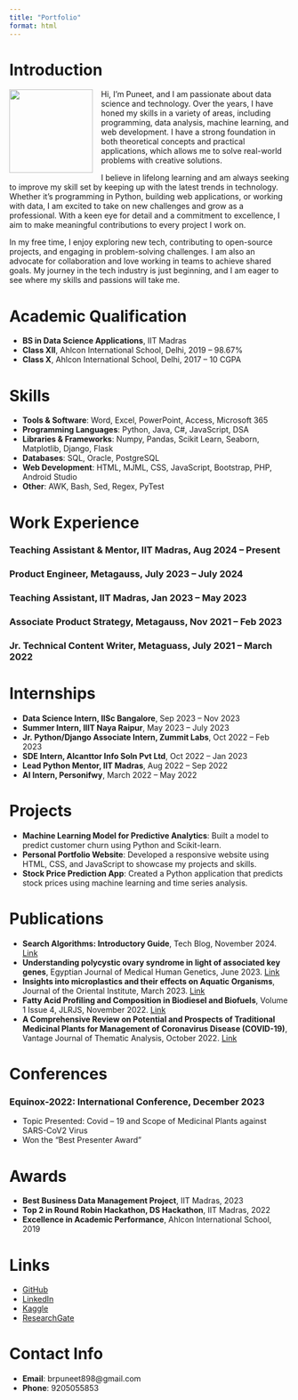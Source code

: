```yaml
---
title: "Portfolio"
format: html
---
```


<!-- Google tag (gtag.js) -->
<script async src="https://www.googletagmanager.com/gtag/js?id=G-Q5BH25BMJ7"></script>
<script>
  window.dataLayer = window.dataLayer || [];
  function gtag(){dataLayer.push(arguments);}
  gtag('js', new Date());

  gtag('config', 'G-Q5BH25BMJ7');
</script>

# Introduction {.anchor #introduction}

<img src="images/Self-Photo.JPG" width="150" align="left" style="margin-right: 15px; margin-bottom: 10px; display: inline-block;" />
Hi, I'm Puneet, and I am passionate about data science and technology. Over the years, I have honed my skills in a variety of areas, including programming, data analysis, machine learning, and web development. I have a strong foundation in both theoretical concepts and practical applications, which allows me to solve real-world problems with creative solutions.


I believe in lifelong learning and am always seeking to improve my skill set by keeping up with the latest trends in technology. Whether it's programming in Python, building web applications, or working with data, I am excited to take on new challenges and grow as a professional. With a keen eye for detail and a commitment to excellence, I aim to make meaningful contributions to every project I work on.

In my free time, I enjoy exploring new tech, contributing to open-source projects, and engaging in problem-solving challenges. I am also an advocate for collaboration and love working in teams to achieve shared goals. My journey in the tech industry is just beginning, and I am eager to see where my skills and passions will take me.


# Academic Qualification {.anchor #academic-qualification}

- **BS in Data Science Applications**, IIT Madras
- **Class XII**, Ahlcon International School, Delhi, 2019 – 98.67%
- **Class X**, Ahlcon International School, Delhi, 2017 – 10 CGPA

# Skills {.anchor #skills}

- **Tools & Software**: Word, Excel, PowerPoint, Access, Microsoft 365
- **Programming Languages**: Python, Java, C#, JavaScript, DSA
- **Libraries & Frameworks**: Numpy, Pandas, Scikit Learn, Seaborn, Matplotlib, Django, Flask
- **Databases**: SQL, Oracle, PostgreSQL
- **Web Development**: HTML, MJML, CSS, JavaScript, Bootstrap, PHP, Android Studio
- **Other**: AWK, Bash, Sed, Regex, PyTest

# Work Experience {.anchor #work-experience}

### Teaching Assistant & Mentor, IIT Madras, Aug 2024 – Present

### Product Engineer, Metagauss, July 2023 – July 2024
<!-- - Worked on data cleaning and feature engineering for predictive modeling.
- Applied machine learning algorithms to build models for customer segmentation.
- Visualized key insights using tools like Seaborn and Matplotlib to present findings to the team. -->

### Teaching Assistant, IIT Madras, Jan 2023 – May 2023

### Associate Product Strategy, Metagauss, Nov 2021 – Feb 2023
<!-- - Developed web applications using Django and Flask frameworks.
- Implemented database systems using PostgreSQL for efficient data storage and retrieval.
- Collaborated with the design team to improve UI/UX for client projects. -->

### Jr. Technical Content Writer, Metaguass, July 2021 – March 2022

# Internships {.anchor #internships}

- **Data Science Intern, IISc Bangalore**, Sep 2023 – Nov 2023
- **Summer Intern, IIIT Naya Raipur**, May 2023 – July 2023
- **Jr. Python/Django Associate Intern, Zummit Labs**, Oct 2022 – Feb 2023
- **SDE Intern, Alcanttor Info Soln Pvt Ltd**, Oct 2022 – Jan 2023
- **Lead Python Mentor, IIT Madras**, Aug 2022 – Sep 2022
- **AI Intern, Personifwy**, March 2022 – May 2022

# Projects {.anchor #projects}

- **Machine Learning Model for Predictive Analytics**: Built a model to predict customer churn using Python and Scikit-learn.
- **Personal Portfolio Website**: Developed a responsive website using HTML, CSS, and JavaScript to showcase my projects and skills.
- **Stock Price Prediction App**: Created a Python application that predicts stock prices using machine learning and time series analysis.

# Publications {.anchor #publications}

- **Search Algorithms: Introductory Guide**, Tech Blog, November 2024. [Link](https://monomousumi.com/search-algorithms-introductory-guide/)
- **Understanding polycystic ovary syndrome in light of associated key genes**, Egyptian Journal of Medical Human Genetics, June 2023. [Link](https://jmhg.springeropen.com/articles/10.1186/s43042-023-00418-w)
- **Insights into microplastics and their effects on Aquatic Organisms**, Journal of the Oriental Institute, March 2023. [Link](https://www.researchgate.net/publication/373840524_INSIGHTS_INTO_MICROPLASTICS_AND_THEIR_EFFECTS_ON_AQUATIC_ORGANISMS)
- **Fatty Acid Profiling and Composition in Biodiesel and Biofuels**, Volume 1 Issue 4, JLRJS, November 2022. [Link](https://jlrjs.com/wp-content/uploads/2022/08/117.-Puneet-Dr.-Anjali-Priyadarshani.pdf)
- **A Comprehensive Review on Potential and Prospects of Traditional Medicinal Plants for Management of Coronavirus Disease (COVID-19)**, Vantage Journal of Thematic Analysis, October 2022. [Link](https://ouci.dntb.gov.ua/en/works/7pvne5rl/)


# Conferences {.anchor #conferences}

### Equinox-2022: International Conference, December 2023
- Topic Presented: Covid – 19 and Scope of Medicinal Plants against SARS-CoV2 Virus
- Won the "Best Presenter Award"

# Awards {.anchor #awards}

- **Best Business Data Management Project**, IIT Madras, 2023
- **Top 2 in Round Robin Hackathon, DS Hackathon**, IIT Madras, 2022
- **Excellence in Academic Performance**, Ahlcon International School, 2019

# Links {.anchor #links}

- [GitHub](https://github.com/brpuneet898)
- [LinkedIn](https://www.linkedin.com/in/puneet-06750798/)
- [Kaggle](https://www.kaggle.com/brpuneet898)
- [ResearchGate](https://www.researchgate.net/profile/Puneet-3)

# Contact Info {.anchor #contact-info}

- **Email**: brpuneet898@gmail.com
- **Phone**: 9205055853

